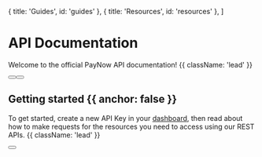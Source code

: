 
  { title: 'Guides', id: 'guides' },
  { title: 'Resources', id: 'resources' },
]

<HeroPattern />

# API Documentation

Welcome to the official PayNow API documentation! {{ className: 'lead' }}

<div className="not-prose mb-16 mt-6 flex gap-3">
  <Button href="/quickstart" arrow="right" children="Quickstart" />
  <Button href="/authentication" variant="outline" children="Authentication" />
</div>

## Getting started {{ anchor: false }}

To get started, create a new API Key in your [dashboard](https://paynow.gg/dashboard/api-keys), then read about how to make requests for the resources you need to access using our REST APIs. {{ className: 'lead' }}

<div className="not-prose">
  <Button
    href="/authentication"
    variant="text"
    arrow="right"
    children="Get your API key"
  />
</div>

<Resources />
